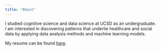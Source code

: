 ```yaml
---
title: "About"
---
```


I studied cognitive science and data science at UCSD as an undergraduate. I am interested in discovering patterns that underlie healthcare and social data by applying data analysis methods and machine learning models.

My resume can be found [here](Resume-Zikang_Chen.pdf).